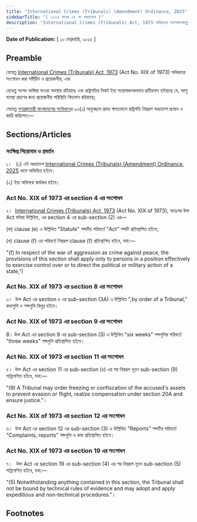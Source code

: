```yaml
---
title: "International Crimes (Tribunals) (Amendment) Ordinance, 2025"
sidebarTitle: "( ২০২৫ সনের ০৪ নং অধ্যাদেশ )"
description: "International Crimes (Tribunals) Act, 1973 অধিকতর সংশোধনকল্পে প্রণীত অধ্যাদেশ"
---
```


**Date of Publication:** [ ১০ ফেব্রুয়ারি, ২০২৫ ]

## Preamble

যেহেতু [International Crimes (Tribunals) Act, 1973](/act-435.html "International Crimes (Tribunals) Act, 1973") (Act No. XIX of 1973) অধিকতর সংশোধন করা সমীচীন ও প্রয়োজনীয়; এবং

যেহেতু সংসদ ভাঙ্গিয়া যাওয়া অবস্থায় রহিয়াছে এবং রাষ্ট্রপতির নিকট ইহা সন্তোষজনকভাবে প্রতীয়মান হইয়াছে যে, আশু ব্যবস্থা গ্রহণের জন্য প্রয়োজনীয় পরিস্থিতি বিদ্যমান রহিয়াছে;

সেহেতু [গণপ্রজাতন্ত্রী বাংলাদেশের সংবিধান](/act-957.html "গণপ্রজাতন্ত্রী বাংলাদেশের সংবিধান")ের ৯৩(১) অনুচ্ছেদে প্রদত্ত ক্ষমতাবলে রাষ্ট্রপতি নিম্নরূপ অধ্যাদেশ প্রণয়ন ও জারি করিলেন:—

## Sections/Articles

### সংক্ষিপ্ত শিরোনাম ও প্রবর্তন

১।   (১) এই অধ্যাদেশ [International Crimes (Tribunals) (Amendment) Ordinance, 2025](/act-1517.html "International Crimes (Tribunals) (Amendment) Ordinance, 2025") নামে অভিহিত হইবে।

(২) ইহা অবিলম্বে কার্যকর হইবে।

### Act No. XIX of 1973 এর section 4 এর সংশোধন

২।  [International Crimes (Tribunals) Act, 1973](/act-435.html "International Crimes (Tribunals) Act, 1973") (Act No. XIX of 1973), অতঃপর উক্ত Act বলিয়া উল্লিখিত, এর section 4 এর sub-section (2) এর—

(ক) clause (e) এ উল্লিখিত "Statute" শব্দটির পরিবর্তে "Act” শব্দটি প্রতিস্থাপিত হইবে;

(খ) clause (f) এর পরিবর্তে নিম্নরূপ clause (f) প্রতিস্থাপিত হইবে, যথা:—

"(f) In respect of the war of aggression as crime against peace, the provisions of this section shall apply only to persons in a position effectively to exercise control over or to direct the political or military action of a state,"l

### Act No. XIX of 1973 এর section 8 এর সংশোধন

৩।  উক্ত Act এর section ৪ এর sub-section (3A) এ উল্লিখিত ",by order of a Tribunal," কমাগুলি ও শব্দগুলি বিলুপ্ত হইবে।

### Act No. XIX of 1973 এর section 9 এর সংশোধন

8। উক্ত Act এর section 9 এর sub-section (3) এ উল্লিখিত "six weeks" শব্দগুলির পরিবর্তে "three weeks" শব্দগুলি প্রতিস্থাপিত হইবে।

### Act No. XIX of 1973 এর section 11 এর সংশোধন

৫।  উক্ত Act এর section 11 এর sub-section (৪) এর পর নিম্নরূপ নূতন sub-section (9) সন্নিবেশিত হইবে, যথা:—

"(9) A Tribunal may order freezing or confiscation of the accused's assets to prevent evasion ог flight, realize compensation under section 20A and ensure justice."।

### Act No. XIX of 1973 এর section 12 এর সংশোধন

৬।  উক্ত Act এর section 12 এর sub-section (3) এ উল্লিখিত "Reports" শব্দটির পরিবর্তে "Complaints, reports" শব্দগুলি ও কমা প্রতিস্থাপিত হইবে।

### Act No. XIX of 1973 এর section 19 এর সংশোধন

৭।   উক্ত Act এর section 19 এর sub-section (4) এর পর নিম্নরূপ নূতন sub-section (5) সন্নিবেশিত হইবে, যথা:—

"(5) Notwithstanding anything contained in this section, the Tribunal shall not be bound by technical rules of evidence and may adopt and apply expeditious and non-technical procedures."।

## Footnotes
